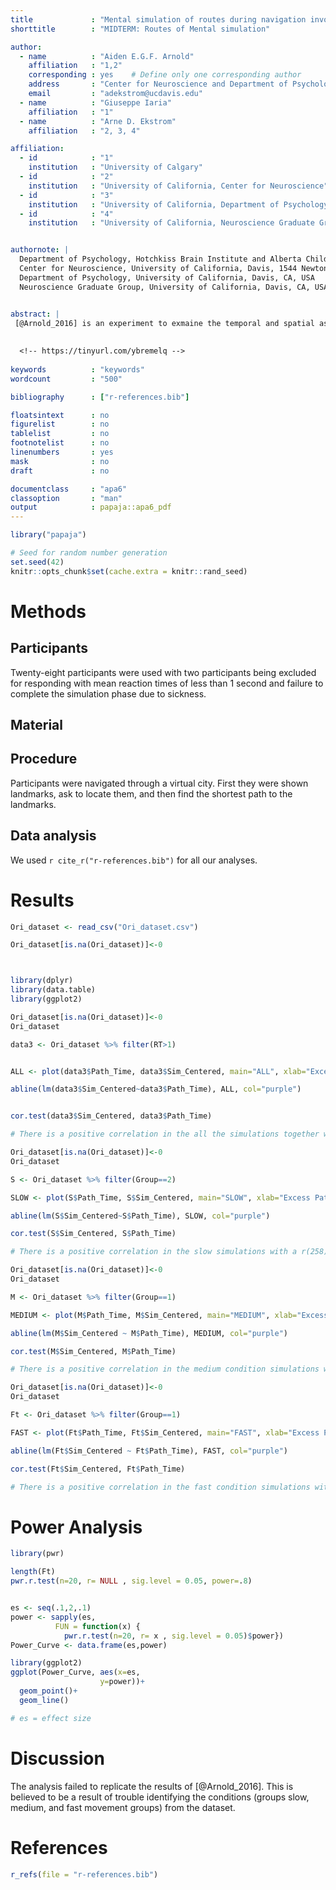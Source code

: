 ```yaml
---
title             : "Mental simulation of routes during navigation involves adaptive temporal compression"
shorttitle        : "MIDTERM: Routes of Mental simulation"

author: 
  - name          : "Aiden E.G.F. Arnold"
    affiliation   : "1,2"
    corresponding : yes    # Define only one corresponding author
    address       : "Center for Neuroscience and Department of Psychology, University of California, Davis, Davis, CA 95618, USA"
    email         : "adekstrom@ucdavis.edu"
  - name          : "Giuseppe Iaria"
    affiliation   : "1"
  - name          : "Arne D. Ekstrom"
    affiliation   : "2, 3, 4"

affiliation:
  - id            : "1"
    institution   : "University of Calgary"
  - id            : "2"
    institution   : "University of California, Center for Neuroscience"
  - id            : "3"
    institution   : "University of California, Department of Psychology"
  - id            : "4"
    institution   : "University of California, Neuroscience Graduate Group"


authornote: |
  Department of Psychology, Hotchkiss Brain Institute and Alberta Children’s Hospital Research Institute, University of Calgary, Calgary, Alberta, Canada
  Center for Neuroscience, University of California, Davis, 1544 Newton Court, Davis, CA, USA
  Department of Psychology, University of California, Davis, CA, USA
  Neuroscience Graduate Group, University of California, Davis, CA, USA


abstract: |
 [@Arnold_2016] is an experiment to exmaine the temporal and spatial aspects of memory through the use of virtual simulations. Specifically, in the following experiment, to examined whether their is a relationship between mental simulations and the ability to navigate the fastest route.
  
  
  <!-- https://tinyurl.com/ybremelq -->
  
keywords          : "keywords"
wordcount         : "500"

bibliography      : ["r-references.bib"]

floatsintext      : no
figurelist        : no
tablelist         : no
footnotelist      : no
linenumbers       : yes
mask              : no
draft             : no

documentclass     : "apa6"
classoption       : "man"
output            : papaja::apa6_pdf
---
```


```r
library("papaja")
```

```r
# Seed for random number generation
set.seed(42)
knitr::opts_chunk$set(cache.extra = knitr::rand_seed)
```



# Methods

## Participants

Twenty-eight participants were used with two participants being excluded for responding with mean reaction
times of less than 1 second and failure to complete the simulation phase due to sickness.

## Material

## Procedure
Participants were navigated through a virtual city. First they were shown landmarks, ask to locate them, and then find the shortest path to the landmarks.

## Data analysis
We used `r cite_r("r-references.bib")` for all our analyses.



# Results

```r
Ori_dataset <- read_csv("Ori_dataset.csv")

Ori_dataset[is.na(Ori_dataset)]<-0



library(dplyr)
library(data.table)
library(ggplot2)

```



```r

Ori_dataset[is.na(Ori_dataset)]<-0
Ori_dataset

data3 <- Ori_dataset %>% filter(RT>1) 


ALL <- plot(data3$Path_Time, data3$Sim_Centered, main="ALL", xlab="Excess Path Time ", ylab="Mean Centered Simulation Time")

abline(lm(data3$Sim_Centered~data3$Path_Time), ALL, col="purple")


cor.test(data3$Sim_Centered, data3$Path_Time)

# There is a positive correlation in the all the simulations together with a r(532)=0.2853851, p=1.822e-11.

```


```r

Ori_dataset[is.na(Ori_dataset)]<-0
Ori_dataset

S <- Ori_dataset %>% filter(Group==2)

SLOW <- plot(S$Path_Time, S$Sim_Centered, main="SLOW", xlab="Excess Path Time ", ylab="Mean Centered Simulation Time")

abline(lm(S$Sim_Centered~S$Path_Time), SLOW, col="purple")

cor.test(S$Sim_Centered, S$Path_Time)

# There is a positive correlation in the slow simulations with a r(258)=0.122393, p=0.04867.

```

```r

Ori_dataset[is.na(Ori_dataset)]<-0
Ori_dataset

M <- Ori_dataset %>% filter(Group==1)

MEDIUM <- plot(M$Path_Time, M$Sim_Centered, main="MEDIUM", xlab="Excess Path Time ", ylab="Mean Centered Simulation Time")

abline(lm(M$Sim_Centered ~ M$Path_Time), MEDIUM, col="purple")

cor.test(M$Sim_Centered, M$Path_Time)

# There is a positive correlation in the medium condition simulations with a r(278)=0.1381928, p=0.02071

```

```r

Ori_dataset[is.na(Ori_dataset)]<-0
Ori_dataset

Ft <- Ori_dataset %>% filter(Group==1)

FAST <- plot(Ft$Path_Time, Ft$Sim_Centered, main="FAST", xlab="Excess Path Time ", ylab="Mean Centered Simulation Time")

abline(lm(Ft$Sim_Centered ~ Ft$Path_Time), FAST, col="purple")

cor.test(Ft$Sim_Centered, Ft$Path_Time)

# There is a positive correlation in the fast condition simulations with a r(278)=0.1381928, p=0.02071

```
# Power Analysis
```r
library(pwr)

length(Ft)
pwr.r.test(n=20, r= NULL , sig.level = 0.05, power=.8)


es <- seq(.1,2,.1)
power <- sapply(es, 
          FUN = function(x) {
            pwr.r.test(n=20, r= x , sig.level = 0.05)$power})
Power_Curve <- data.frame(es,power)

library(ggplot2)
ggplot(Power_Curve, aes(x=es,
                    y=power))+
  geom_point()+
  geom_line()

# es = effect size
```

# Discussion
The analysis failed to replicate the results of [@Arnold_2016]. This is believed to be a result of trouble identifying the conditions (groups slow, medium, and fast movement groups) from the dataset.


\newpage

# References
```r
r_refs(file = "r-references.bib")
```

\begingroup
\setlength{\parindent}{-0.5in}
\setlength{\leftskip}{0.5in}

<div id = "refs"></div>
\endgroup
